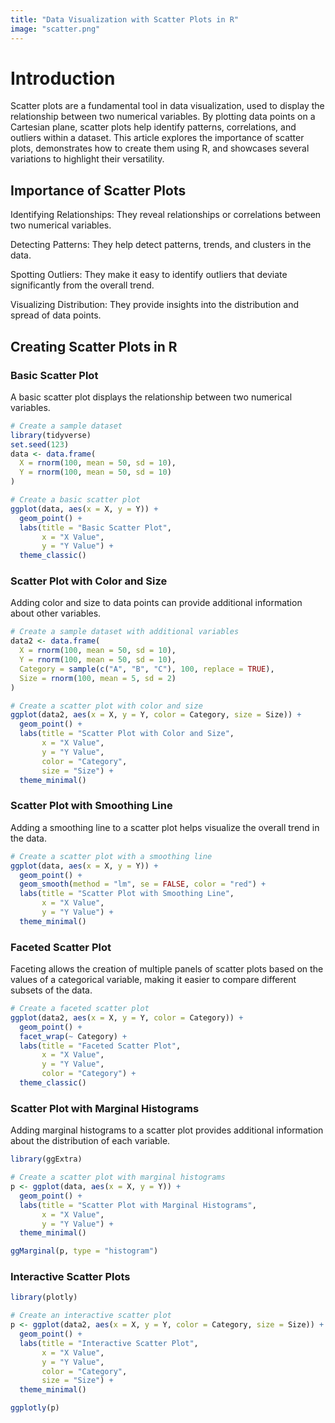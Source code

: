 ---
title: "Data Visualization with Scatter Plots in R"
image: "scatter.png"
---

# Introduction

Scatter plots are a fundamental tool in data visualization, used to display the relationship between two numerical variables. By plotting data points on a Cartesian plane, scatter plots help identify patterns, correlations, and outliers within a dataset. This article explores the importance of scatter plots, demonstrates how to create them using R, and showcases several variations to highlight their versatility.

## Importance of Scatter Plots

Identifying Relationships: They reveal relationships or correlations between two numerical variables.

Detecting Patterns: They help detect patterns, trends, and clusters in the data.

Spotting Outliers: They make it easy to identify outliers that deviate significantly from the overall trend.

Visualizing Distribution: They provide insights into the distribution and spread of data points.

## Creating Scatter Plots in R

### Basic Scatter Plot

A basic scatter plot displays the relationship between two numerical variables.

```{r,message=FALSE,warning=FALSE}
# Create a sample dataset
library(tidyverse)
set.seed(123)
data <- data.frame(
  X = rnorm(100, mean = 50, sd = 10),
  Y = rnorm(100, mean = 50, sd = 10)
)

# Create a basic scatter plot
ggplot(data, aes(x = X, y = Y)) +
  geom_point() +
  labs(title = "Basic Scatter Plot",
       x = "X Value",
       y = "Y Value") +
  theme_classic()
```

### Scatter Plot with Color and Size

Adding color and size to data points can provide additional information about other variables.

```{r}
# Create a sample dataset with additional variables
data2 <- data.frame(
  X = rnorm(100, mean = 50, sd = 10),
  Y = rnorm(100, mean = 50, sd = 10),
  Category = sample(c("A", "B", "C"), 100, replace = TRUE),
  Size = rnorm(100, mean = 5, sd = 2)
)

# Create a scatter plot with color and size
ggplot(data2, aes(x = X, y = Y, color = Category, size = Size)) +
  geom_point() +
  labs(title = "Scatter Plot with Color and Size",
       x = "X Value",
       y = "Y Value",
       color = "Category",
       size = "Size") +
  theme_minimal()

```

### Scatter Plot with Smoothing Line

Adding a smoothing line to a scatter plot helps visualize the overall trend in the data.

```{r,message=FALSE}
# Create a scatter plot with a smoothing line
ggplot(data, aes(x = X, y = Y)) +
  geom_point() +
  geom_smooth(method = "lm", se = FALSE, color = "red") +
  labs(title = "Scatter Plot with Smoothing Line",
       x = "X Value",
       y = "Y Value") +
  theme_minimal()

```

### Faceted Scatter Plot

Faceting allows the creation of multiple panels of scatter plots based on the values of a categorical variable, making it easier to compare different subsets of the data.

```{r}
# Create a faceted scatter plot
ggplot(data2, aes(x = X, y = Y, color = Category)) +
  geom_point() +
  facet_wrap(~ Category) +
  labs(title = "Faceted Scatter Plot",
       x = "X Value",
       y = "Y Value",
       color = "Category") +
  theme_classic()

```

### Scatter Plot with Marginal Histograms

Adding marginal histograms to a scatter plot provides additional information about the distribution of each variable.

```{r, message=FALSE}
library(ggExtra)

# Create a scatter plot with marginal histograms
p <- ggplot(data, aes(x = X, y = Y)) +
  geom_point() +
  labs(title = "Scatter Plot with Marginal Histograms",
       x = "X Value",
       y = "Y Value") +
  theme_minimal()

ggMarginal(p, type = "histogram")

```

### Interactive Scatter Plots

```{r}
library(plotly)

# Create an interactive scatter plot
p <- ggplot(data2, aes(x = X, y = Y, color = Category, size = Size)) +
  geom_point() +
  labs(title = "Interactive Scatter Plot",
       x = "X Value",
       y = "Y Value",
       color = "Category",
       size = "Size") +
  theme_minimal()

ggplotly(p)
```
